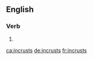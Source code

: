 ==English==

===Verb===
{{head|en|verb form}}

# {{en-third-person singular of|incrust}}

[[ca:incrusts]]
[[de:incrusts]]
[[fr:incrusts]]